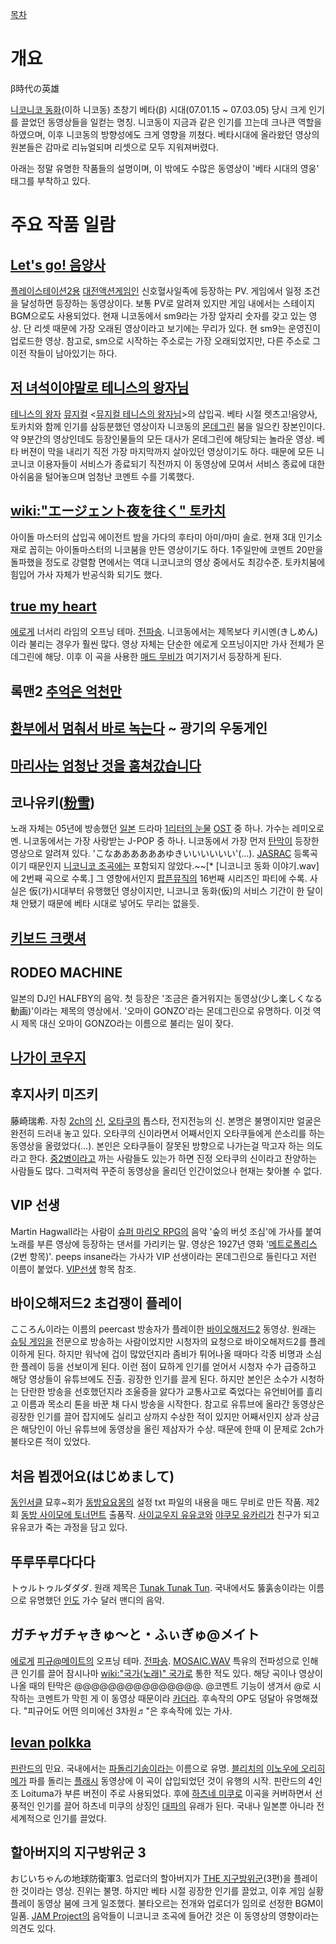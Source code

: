 [[목차]]
= 개요 =
β時代の英雄

[[니코니코 동화]](이하 니코동) 초창기 베타(β) 시대(07.01.15 ~ 07.03.05) 당시 크게 인기를 끌었던 동영상들을 일컫는 명칭. 니코동이 지금과 같은 인기를 끄는데 크나큰 역할을 하였으며, 이후 니코동의 방향성에도 크게 영향을 끼쳤다. 베타시대에 올라왔던 영상의 원본들은 감마로 리뉴얼되며 리셋으로 모두 지워져버렸다.

아래는 정말 유명한 작품들의 설명이며, 이 밖에도 수많은 동영상이 '베타 시대의 영웅' 태그를 부착하고 있다.

= 주요 작품 일람 =
== [[Let's go! 음양사]] ==
[[플레이스테이션2]]용 [[대전액션게임]]인 신호혈사일족에 등장하는 PV. 게임에서 일정 조건을 달성하면 등장하는 동영상이다. 보통 PV로 알려져 있지만 게임 내에서는 스테이지 BGM으로도 사용되었다. 현재 니코동에서 sm9라는 가장 앞자리 숫자를 갖고 있는 영상. 단 리셋 때문에 가장 오래된 영상이라고 보기에는 무리가 있다. 현 sm9는 운영진이 업로드한 영상. 참고로, sm으로 시작하는 주소로는 가장 오래되었지만, 다른 주소로 그 이전 작들이 남아있기는 하다.

== [[저 녀석이야말로 테니스의 왕자님]] ==
[[테니스의 왕자]] [[뮤지컬]] <[[뮤지컬 테니스의 왕자님]]>의 삽입곡. 베타 시절 렛츠고!음양사, 토카치와 함께 인기를 삼등분했던 영상이자 니코동의 [[몬데그린]] 붐을 일으킨 장본인이다. 약 9분간의 영상인데도 등장인물들의 모든 대사가 몬데그린에 해당되는 놀라운 영상. 베타 버젼이 막을 내리기 직전 가장 마지막까지 살아있던 영상이기도 하다. 때문에 모든 니코니코 이용자들이 서비스가 종료되기 직전까지 이 동영상에 모여서 서비스 종료에 대한 아쉬움을 털어놓으며 엄청난 코멘트 수를 기록했다.

== [[wiki:"エージェント夜を往く" 토카치]] == 
아이돌 마스터의 삽입곡 에이전트 밤을 가다의 후타미 아미/마미 솔로. 현재 3대 인기소재로 꼽히는 아이돌마스터의 니코붐을 만든 영상이기도 하다. 1주일만에 코멘트 20만을 돌파했을 정도로 강렬함 면에서는 역대 니코니코의 영상 중에서도 최강수준. 토카치붐에 힘입어 가사 자체가 반공식화 되기도 했다.

== [[true my heart]] == 
[[에로게]] 너서리 라임의 오프닝 테마. [[전파송]]. 니코동에서는 제목보다 키시멘(きしめん)이라 불리는 경우가 훨씬 많다. 영상 자체는 단순한 에로게 오프닝이지만 가사 전체가 몬데그린에 해당. 이후 이 곡을 사용한 [[매드 무비]]가 여기저기서 등장하게 된다.

== 록맨2 [[추억은 억천만]] ==

== [[환부에서 멈춰서 바로 녹는다]] ~ 광기의 우동게인 ==

== [[마리사는 엄청난 것을 훔쳐갔습니다]] ==

== 코나유키([[粉雪]]) ==
노래 자체는 05년에 방송했던 [[일본]] 드라마 [[1리터의 눈물]] [[OST]] 중 하나. 가수는 레미오로멘. 니코동에서는 가장 사랑받는 J-POP 중 하나. 니코동에서 가장 먼저 [[탄막]]이 등장한 영상으로 알려져 있다. 'こなああああああゆきいいいいいい'(…). [[JASRAC]] 등록곡이기 때문인지 [[니코니코 조곡]]에는 포함되지 않았다.~~[* [니코니코 동화 이야기.wav]에 2번째 곡으로 수록.] 그 영향에서인지 [[팝픈뮤직]]의 16번째 시리즈인 파티에 수록. 사실은 仮(가)시대부터 유행했던 영상이지만, 니코니코 동화(仮)의 서비스 기간이 한 달이 채 안됐기 때문에 베타 시대로 넣어도 무리는 없을듯.

== [[키보드 크랫셔]] ==

== RODEO MACHINE ==
일본의 DJ인 HALFBY의 음악. 첫 등장은 '조금은 즐거워지는 동영상(少し楽しくなる動画)'이라는 제목의 영상에서. '오마이 GONZO'라는 몬데그린으로 유명하다. 이것 역시 제목 대신 오마이 GONZO라는 이름으로 불리는 일이 잦다.

== [[나가이 코우지]] ==

== 후지사키 미즈키 ==
藤崎瑞希. 자칭 [[2ch]]의 [[신]], [[오타쿠]]의 톱스타, 전지전능의 신. 본명은 불명이지만 얼굴은 완전히 드러내 놓고 있다. 오타쿠의 신이라면서 어째서인지 오타쿠들에게 쓴소리를 하는 동영상을 올렸었다(…). 본인은 오타쿠들이 잘못된 방향으로 나가는걸 막고자 하는 의도라고 한다. [[중2병]]이라고 까는 사람들도 있는가 하면 진정 오타쿠의 신이라고 찬양하는 사람들도 많다. 그럭저럭 꾸준히 동영상을 올리던 인간이었으나 현재는 찾아볼 수 없다.

== VIP 선생 ==
Martin Hagwall라는 사람이 [[슈퍼 마리오 RPG]]의 음악 '숲의 버섯 조심'에 가사를 붙여 노래를 부른 영상에 등장하는 댄서를 가리키는 말. 영상은 1927년 영화 '[[메트로폴리스]](2번 항목)'. peeps insane라는 가사가 VIP 선생이라는 몬데그린으로 들린다고 저런 이름이 붙었다.
[[VIP선생]] 항목 참조.

== 바이오해저드2 초겁쟁이 플레이 ==
こころん이라는 이름의 peercast 방송자가 플레이한 [[바이오해저드2]] 동영상. 원래는 [[슈팅 게임]]을 전문으로 방송하는 사람이었지만 시청자의 요청으로 바이오해저드2를 플레이하게 된다. 하지만 워낙에 겁이 많았던지라 좀비가 튀어나올 때마다 각종 비명과 소심한 플레이 등을 선보이게 된다. 이런 점이 묘하게 인기를 얻어서 시청자 수가 급증하고 해당 영상들이 유튜브에도 진출. 굉장한 인기를 끌게 된다. 하지만 본인은 소수가 시청하는 단란한 방송을 선호했던지라 조울증을 앓다가 교통사고로 죽었다는 유언비어를 흘리고 이름과 목소리 톤을 바꾼 채 다시 방송을 시작한다. 참고로 유튜브에 올라간 동영상은 굉장한 인기를 끌어 잡지에도 실리고 상까지 수상한 적이 있지만 어째서인지 상과 상금은 해당인이 아닌 유튜브에 동영상을 올린 제삼자가 수상. 때문에 한때 이 문제로 2ch가 불타오른 적이 있었다.

== 처음 뵙겠어요(はじめまして) ==
[[동인서클]] 묘후~회가 [[동방요요몽]]의 설정 txt 파일의 내용을 매드 무비로 만든 작품. 제2회 [[동방 사이모에 토너먼트]] 출품작. [[사이교우지 유유코]]와 [[야쿠모 유카리]]가 친구가 되고 유유코가 죽는 과정을 담고 있다. 

== 뚜루뚜루다다다 ==
トゥルトゥルダダダ. 원래 제목은 [[Tunak Tunak Tun]]. 국내에서도 뚫훍송이라는 이름으로 유명했던 [[인도]] 가수 달러 맨디의 음악. 

== ガチャガチャきゅ〜と・ふぃぎゅ@メイト ==
[[에로게]] [[피규@메이트]]의 오프닝 테마. [[전파송]]. [[MOSAIC.WAV]] 특유의 전파성으로 인해 큰 인기를 끌어 잠시나마 [[wiki:"국가(노래)" 국가]]로 통한 적도 있다. 해당 곡이나 영상이 나올 때의 탄막은 @@@@@@@@@@@@@@@. @코멘트 기능이 생겨서 @로 시작하는 코멘트가 막힌 게 이 동영상 때문이라 [[카더라]]. 후속작의 OP도 덩달아 유명해졌다. "피규어도 어떤 의미에선 3차원♬"은 후속작에 있는 가사.

== [[Ievan polkka]] ==
[[핀란드]]의 민요. 국내에서는 [[파돌리기송]]이라는 이름으로 유명. [[블리치]]의 [[이노우에 오리히메]]가 파를 돌리는 [[플래시]] 동영상에 이 곡이 삽입되었던 것이 유행의 시작. 핀란드의 4인조 Loituma가 부른 버전이 주로 사용되었다. 후에 [[하츠네 미쿠]]로 이곡을 커버하면서 선풍적인 인기를 끌어 하츠네 미쿠의 상징인 [[대파]]의 유래가 된다. 국내나 일본뿐 아니라 전세계적으로 인기를 끌었다.

== 할아버지의 지구방위군 3 ==
おじいちゃんの地球防衛軍3. 업로더의 할아버지가 [[THE 지구방위군]](3편)을 플레이한 것이라는 영상. 진위는 불명. 하지만 베타 시절 굉장한 인기를 끌었고, 이후 게임 실황플레이 동영상 붐에 크게 일조했다. 불타오르는 전개와 업로더가 임의로 선정한 BGM이 일품. [[JAM Project]]의 음악들이 니코니코 조곡에 들어간 것은 이 동영상의 영향이라는 의견도 있다.
